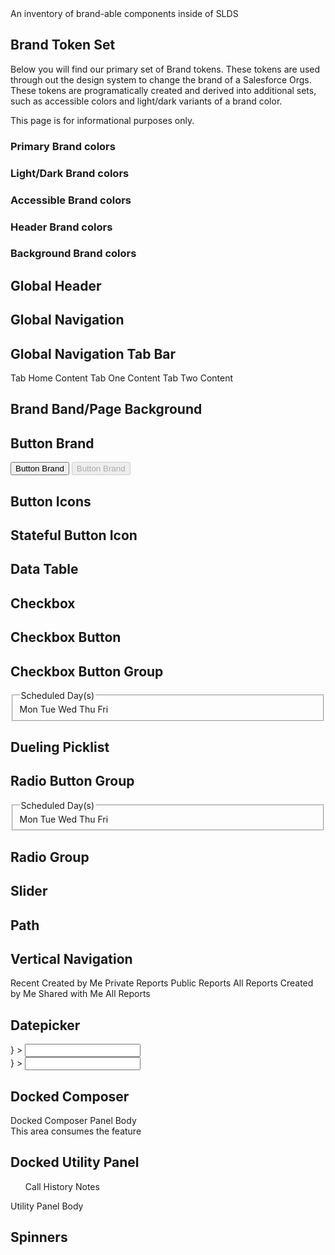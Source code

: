 
<div className="lead">
  An inventory of brand-able components inside of SLDS
</div>

## Brand Token Set

Below you will find our primary set of Brand tokens. These tokens are used through out the design system to change the brand of a Salesforce Orgs. These tokens are programatically created and derived into additional sets, such as accessible colors and light/dark variants of a brand color.

This page is for informational purposes only.

### Primary Brand colors
<Tokens open>
  <Token token="BRAND_PRIMARY" grid />
  <Token token="BRAND_PRIMARY_ACTIVE" grid />
  <Token token="BRAND_PRIMARY_TRANSPARENT" grid />
</Tokens>

### Light/Dark Brand colors
<Tokens open>
  <Token token="BRAND_LIGHT" grid />
  <Token token="BRAND_LIGHT_ACTIVE" grid />
  <Token token="BRAND_DARK" grid />
  <Token token="BRAND_DARK_ACTIVE" grid />
  <Token token="BRAND_CONTRAST" grid />
  <Token token="BRAND_CONTRAST_ACTIVE" grid />
</Tokens>

### Accessible Brand colors
<Tokens open>
  <Token token="BRAND_ACCESSIBLE" grid />
  <Token token="BRAND_ACCESSIBLE_ACTIVE" grid />
  <Token token="BRAND_DISABLED" grid />
</Tokens>

### Header Brand colors
<Tokens open>
  <Token token="BRAND_HEADER" grid />
  <Token token="BRAND_HEADER_CONTRAST" grid />
  <Token token="BRAND_HEADER_CONTRAST_ACTIVE" grid />
  <Token token="BRAND_HEADER_CONTRAST_WEAK" grid />
  <Token token="BRAND_HEADER_CONTRAST_WEAK_ACTIVE" grid />
  <Token token="BRAND_HEADER_CONTRAST_COOL" grid />
  <Token token="BRAND_HEADER_CONTRAST_COOL_ACTIVE" grid />
  <Token token="BRAND_HEADER_CONTRAST_WARM" grid />
  <Token token="BRAND_HEADER_CONTRAST_WARM_ACTIVE" grid />
</Tokens>

### Background Brand colors
<Tokens open>
  <Token token="BRAND_BACKGROUND_PRIMARY" grid />
  <Token token="BRAND_BACKGROUND_PRIMARY_TRANSPARENT" grid />
  <Token token="BRAND_BACKGROUND_DARK" grid />
  <Token token="BRAND_BACKGROUND_DARK_TRANSPARENT" grid />
</Tokens>

## Global Header
<div style={{ position: 'relative', height: '60px' }}>
  <GlobalHeader className="slds-is-absolute" />
</div>

<Tokens>
  <Token token="BRAND_HEADER" />
  <Token token="BRAND_HEADER_CONTRAST_WEAK" />
  <Token token="BRAND_HEADER_CONTRAST_WEAK_ACTIVE" />
  <Token token="BRAND_HEADER_CONTRAST_COOL" grid />
  <Token token="BRAND_HEADER_CONTRAST_COOL_ACTIVE" grid />
  <Token token="BRAND_HEADER_CONTRAST_WARM" grid />
  <Token token="BRAND_HEADER_CONTRAST_WARM_ACTIVE" grid />
</Tokens>

## Global Navigation
<ContextBar itemActive />

<Tokens>
  <Token token="BRAND_PRIMARY" />
  <Token token="BRAND_PRIMARY_TRANSPARENT" />
</Tokens>

## Global Navigation Tab Bar
<div className="demo-only">
  <ContextTabBar>
    <ContextTab
      title="Home"
      symbol="home"
      tabPanelId="context-tab-panel-1"
      id="context-tab-id-1"
    />
    <ContextTab title="Tab Item 1" tabPanelId="context-tab-panel-2" id="context-tab-id-2" itemActive />
    <ContextTab title="Tab Item 2" tabPanelId="context-tab-panel-3" id="context-tab-id-3" />
  </ContextTabBar>
  <ContextTabPanel show id="context-tab-panel-1" tabId="context-tab-id-1">
    Tab Home Content
  </ContextTabPanel>
  <ContextTabPanel id="context-tab-panel-2" tabId="context-tab-id-2">
    Tab One Content
  </ContextTabPanel>
  <ContextTabPanel id="context-tab-panel-3" tabId="context-tab-id-3">
    Tab Two Content
  </ContextTabPanel>
</div>

<Tokens>
  <Token token="BRAND_PRIMARY" />
  <Token token="BRAND_PRIMARY_TRANSPARENT" />
</Tokens>

## Brand Band/Page Background
<Page medium />

<Tokens text="for Lite Theme">
  <Token token="BRAND_BACKGROUND_PRIMARY" />
  <Token token="BRAND_BACKGROUND_PRIMARY_TRANSPARENT" />
  <Token token="BRAND_BACKGROUND_DARK" />
  <Token token="BRAND_BACKGROUND_DARK_TRANSPARENT" />
</Tokens>

## Button Brand
<Button className="slds-button_brand">Button Brand</Button>
<Button className="slds-button_brand" disabled>Button Brand</Button>

<Tokens>
  <Token token="BRAND_ACCESSIBLE" />
  <Token token="BRAND_ACCESSIBLE_ACTIVE" />
</Tokens>

## Button Icons
<ButtonIcon
  className="slds-button_icon-border-filled"
/>
<ButtonIcon
  className="slds-button_icon-brand"
/>
<ButtonIcon
  className="slds-button_icon-brand"
  disabled
/>

<Tokens>
  <Token token="BRAND_ACCESSIBLE_ACTIVE" />
</Tokens>

## Stateful Button Icon
<ButtonIcon
  className="slds-button_icon-border-filled"
  aria-pressed="false"
  symbol="like"
  assistiveText="Like"
  title="Like"
/>
<ButtonIcon
  className="slds-button_icon-border-filled"
  aria-pressed="true"
  selected
  symbol="like"
  assistiveText="Like"
  title="Like"
/>

<Tokens>
  <Token token="BRAND_ACCESSIBLE_ACTIVE" />
</Tokens>

## Data Table
<div className="slds-scrollable_none">
  <InlineEditTable />
</div>

<Tokens>
  <Token token="BRAND_ACCESSIBLE" />
  <Token token="BRAND_ACCESSIBLE_ACTIVE" />
</Tokens>

## Checkbox
<FormElement>
  <Checkbox label="Checkbox Label" checked />
</FormElement>

<Tokens>
  <Token token="BRAND_PRIMARY_ACTIVE" />
</Tokens>

## Checkbox Button
<FormElement>
  <CheckboxAddButton />
</FormElement>

<Tokens>
  <Token token="BRAND_PRIMARY_ACTIVE" />
</Tokens>

## Checkbox Button Group
<fieldset className="slds-form-element">
  <legend className="slds-form-element__legend slds-form-element__label">
    Scheduled Day(s)
  </legend>
  <div className="slds-form-element__control">
    <CheckboxGroup>
      <CheckboxButton checked id="c-monday">Mon</CheckboxButton>
      <CheckboxButton id="c-tuesday">Tue</CheckboxButton>
      <CheckboxButton id="c-wednesday">Wed</CheckboxButton>
      <CheckboxButton id="c-thursday">Thu</CheckboxButton>
      <CheckboxButton id="c-friday">Fri</CheckboxButton>
    </CheckboxGroup>
  </div>
</fieldset>

<Tokens>
  <Token token="BRAND_ACCESSIBLE" />
  <Token token="BRAND_ACCESSIBLE_ACTIVE" />
</Tokens>

## Dueling Picklist
<MultiSelect dataSet={SelectedSnapShot} />

<Tokens>
  <Token token="BRAND_ACCESSIBLE" />
  <Token token="BRAND_ACCESSIBLE_ACTIVE" />
</Tokens>

## Radio Button Group
<fieldset className="slds-form-element">
  <legend className="slds-form-element__legend slds-form-element__label">
    Scheduled Day(s)
  </legend>
  <div className="slds-form-element__control">
    <RadioButtonGroup>
      <RadioButton checked id="r-monday">Mon</RadioButton>
      <RadioButton id="r-tuesday">Tue</RadioButton>
      <RadioButton id="r-wednesday">Wed</RadioButton>
      <RadioButton id="r-thursday">Thu</RadioButton>
      <RadioButton id="r-friday">Fri</RadioButton>
    </RadioButtonGroup>
  </div>
</fieldset>

<Tokens>
  <Token token="BRAND_ACCESSIBLE" />
  <Token token="BRAND_ACCESSIBLE_ACTIVE" />
</Tokens>

## Radio Group
<FormElement>
  <Radio checked label="Radio Label One" />
  <Radio label="Radio Label Two" />
</FormElement>

<Tokens>
  <Token token="BRAND_ACCESSIBLE_ACTIVE" />
</Tokens>

## Slider
<Slider value="50" />

<Tokens>
  <Token token="BRAND_ACCESSIBLE" />
  <Token token="BRAND_ACCESSIBLE_ACTIVE" />
</Tokens>

## Path
<PathStageSelected />

<Tokens>
  <Token token="BRAND_ACCESSIBLE" />
  <Token token="BRAND_ACCESSIBLE_ACTIVE" />
  <Token token="BRAND_DARK" />
  <Token token="BRAND_DARK_ACTIVE" />
</Tokens>

## Vertical Navigation
<NavVertical>
  <NavVerticalSection id="entity-header" title="Reports">
    <NavVerticalItem aria-describedby="entity-header" active>
      Recent
    </NavVerticalItem>
    <NavVerticalItem aria-describedby="entity-header">
      Created by Me
    </NavVerticalItem>
    <NavVerticalItem aria-describedby="entity-header">
      Private Reports
    </NavVerticalItem>
    <NavVerticalItem aria-describedby="entity-header">
      Public Reports
    </NavVerticalItem>
    <NavVerticalItem aria-describedby="entity-header">
      All Reports
    </NavVerticalItem>
  </NavVerticalSection>
  <NavVerticalSection id="folder-header" title="Folders">
    <NavVerticalItem aria-describedby="folder-header">
      Created by Me
    </NavVerticalItem>
    <NavVerticalItem aria-describedby="folder-header">
      Shared with Me
    </NavVerticalItem>
    <NavVerticalItem aria-describedby="folder-header">
      All Reports
    </NavVerticalItem>
  </NavVerticalSection>
</NavVertical>

<Tokens>
  <Token token="BRAND_PRIMARY_ACTIVE" />
</Tokens>

## Datepicker
<div style={{ height: '380px' }}>
  <FormElement
    className="slds-dropdown-trigger slds-dropdown-trigger_click slds-is-open"
    label="Date"
    inputId="date-input-id"
    inputIcon="right"
    dropdown={<DatePicker todayActive dateSelected="single" dateRange="week-4" />}
  >
    <Input id="date-input-id" placeholder=" " />
    <ButtonIcon
      className="slds-input__icon slds-input__icon_right"
      symbol="event"
      assistiveText="Select a date"
      title="Select a date"
    />
  </FormElement>
</div>
<div style={{ height: '380px' }}>
  <FormElement
    className="slds-dropdown-trigger slds-dropdown-trigger_click slds-is-open"
    label="Date"
    inputId="date-input-id"
    inputIcon="right"
    dropdown={
      <DatePicker
        todayActiveInRange
        dateSelected
        dateRange="week-4-5"
        dateRangeMulti
      />
    }
  >
    <Input id="date-input-id" placeholder=" " />
    <ButtonIcon
      className="slds-input__icon slds-input__icon_right"
      symbol="event"
      assistiveText="Select a date"
      title="Select a date"
    />
  </FormElement>
</div>

<Tokens>
  <Token token="BRAND_ACCESSIBLE" />
</Tokens>

## Docked Composer
<div style={{ height: '500px', minWidth: '615px', overflowX: 'auto', position: 'relative' }}>
  <div className="slds-docked_container slds-is-absolute">
    <DockedComposerPanel className="slds-is-open">
      <div className="slds-align_absolute-center">
        Docked Composer Panel Body <br /> This area consumes the feature
      </div>
    </DockedComposerPanel>
  </div>
</div>

<Tokens>
  <Token token="BRAND_PRIMARY" />
</Tokens>

## Docked Utility Panel
<div style={{ height: '540px', position: 'relative' }}>
  <ul className="slds-utility-bar slds-is-absolute">
    <UtilityBarItem symbol="call" active>Call</UtilityBarItem>
    <UtilityBarItem symbol="clock">History</UtilityBarItem>
    <UtilityBarItem symbol="note">Notes</UtilityBarItem>
  </ul>
  <UtilityPanel className="slds-is-open slds-is-absolute" header="Call">
    <div className="slds-align_absolute-center">Utility Panel Body</div>
  </UtilityPanel>
</div>

<Tokens>
  <Token token="BRAND_PRIMARY" />
</Tokens>

## Spinners
<div style={{ height: '6rem', position: 'relative' }}>
  <Spinner className="slds-spinner_medium slds-spinner_brand" />
</div>

<Tokens>
  <Token token="BRAND_PRIMARY" />
</Tokens>
